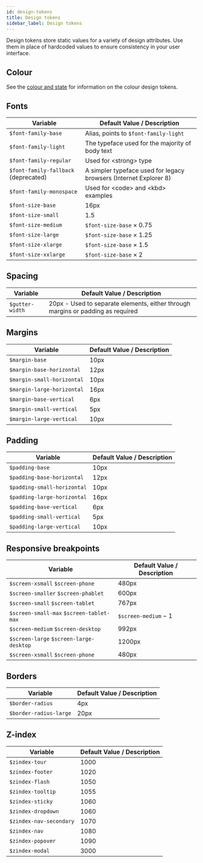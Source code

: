 ```yaml
---
id: design-tokens
title: Design tokens
sidebar_label: Design tokens
---
```


Design tokens store static values for a variety of design attributes. Use them in place of hardcoded values to ensure consistency in your user interface.

## Colour

See the [colour and state](guides/colour-and-state.mdx) for information on the colour design tokens.

## Fonts

<table>
    <thead>
        <tr>
            <th scope="col">Variable</th>
            <th scope="col">Default Value / Description</th>
        </tr>
    </thead>
    <tbody>
    <tr>
            <td><code>$font-family-base</code></td>
            <td>Alias, points to <code>$font-family-light</code></td>
        </tr>
        <tr>
            <td><code>$font-family-light</code></td>
            <td>The typeface used for the majority of body text</td>
        </tr>
        <tr>
            <td><code>$font-family-regular</code></td>
            <td>Used for &lt;strong&gt; type</td>
        </tr>
        <tr>
            <td><code>$font-family-fallback</code> (deprecated)</td>
            <td>A simpler typeface used for legacy browsers (Internet Explorer 8)</td>
        </tr>
        <tr>
            <td><code>$font-family-monospace</code></td>
            <td>Used for &lt;code&gt; and &lt;kbd&gt; examples</td>
        </tr>
        <tr>
            <td><code>$font-size-base</code></td>
            <td>16px</td>
        </tr>
        <tr>
            <td><code>$font-size-small</code></td>
            <td>1.5</td>
        </tr>
        <tr>
            <td><code>$font-size-medium</code></td>
            <td><code>$font-size-base</code> &times; 0.75</td>
        </tr>
        <tr>
            <td><code>$font-size-large</code></td>
            <td><code>$font-size-base</code> &times; 1.25</td>
        </tr>
        <tr>
            <td><code>$font-size-xlarge</code></td>
            <td><code>$font-size-base</code> &times; 1.5</td>
        </tr>
        <tr>
            <td><code>$font-size-xxlarge</code></td>
            <td><code>$font-size-base</code> &times; 2</td>
        </tr>
    </tbody>
</table>

## Spacing

<table>
    <thead>
        <tr>
            <th scope="col">Variable</th>
            <th scope="col">Default Value / Description</th>
        </tr>
    </thead>
    <tbody>
        <tr>
            <td><code>$gutter-width</code></td>
            <td>20px - Used to separate elements, either through margins or padding as required</td>
        </tr>
    </tbody>
</table>

## Margins

<table>
    <thead>
        <tr>
            <th scope="col">Variable</th>
            <th scope="col">Default Value / Description</th>
        </tr>
    </thead>
    <tbody>
        <tr>
            <td><code>$margin-base</code></td>
            <td>10px</td>
        </tr>
        <tr>
            <td><code>$margin-base-horizontal</code></td>
            <td>12px</td>
        </tr>
        <tr>
            <td><code>$margin-small-horizontal</code></td>
            <td>10px</td>
        </tr>
        <tr>
            <td><code>$margin-large-horizontal</code></td>
            <td>16px</td>
        </tr>
        <tr>
            <td><code>$margin-base-vertical</code></td>
            <td>6px</td>
        </tr>
        <tr>
            <td><code>$margin-small-vertical</code></td>
            <td>5px</td>
        </tr>
        <tr>
            <td><code>$margin-large-vertical</code></td>
            <td>10px</td>
        </tr>
    </tbody>
</table>

## Padding

<table>
    <thead>
        <tr>
            <th scope="col">Variable</th>
            <th scope="col">Default Value / Description</th>
        </tr>
    </thead>
    <tbody>
        <tr>
            <td><code>$padding-base</code></td>
            <td>10px</td>
        </tr>
        <tr>
            <td><code>$padding-base-horizontal</code></td>
            <td>12px</td>
        </tr>
        <tr>
            <td><code>$padding-small-horizontal</code></td>
            <td>10px</td>
        </tr>
        <tr>
            <td><code>$padding-large-horizontal</code></td>
            <td>16px</td>
        </tr>
        <tr>
            <td><code>$padding-base-vertical</code></td>
            <td>6px</td>
        </tr>
        <tr>
            <td><code>$padding-small-vertical</code></td>
            <td>5px</td>
        </tr>
        <tr>
            <td><code>$padding-large-vertical</code></td>
            <td>10px</td>
        </tr>
    </tbody>
</table>

## Responsive breakpoints

<table>
    <thead>
        <tr>
            <th scope="col">Variable</th>
            <th scope="col">Default Value / Description</th>
        </tr>
    </thead>
    <tbody>
        <tr>
            <td><code>$screen-xsmall</code> <code>$screen-phone</code></td>
            <td>480px</td>
        </tr>
        <tr>
            <td><code>$screen-smaller</code> <code>$screen-phablet</code></td>
            <td>600px</td>
        </tr>
        <tr>
            <td><code>$screen-small</code> <code>$screen-tablet</code></td>
            <td>767px</td>
        </tr>
        <tr>
            <td><code>$screen-small-max</code> <code>$screen-tablet-max</code></td>
            <td><code>$screen-medium</code> &minus; 1</td>
        </tr>
        <tr>
            <td><code>$screen-medium</code> <code>$screen-desktop</code></td>
            <td>992px</td>
        </tr>
        <tr>
            <td><code>$screen-large</code> <code>$screen-large-desktop</code></td>
            <td>1200px</td>
        </tr>
        <tr>
            <td><code>$screen-xsmall</code> <code>$screen-phone</code></td>
            <td>480px</td>
        </tr>
    </tbody>
</table>

## Borders

<table>
    <thead>
        <tr>
            <th scope="col">Variable</th>
            <th scope="col">Default Value / Description</th>
        </tr>
    </thead>
    <tbody>
        <tr>
            <td><code>$border-radius</code></td>
            <td>4px</td>
        </tr>
        <tr>
            <td><code>$border-radius-large</code></td>
            <td>20px</td>
        </tr>
    </tbody>
</table>

## Z-index

<table>
    <thead>
        <tr>
            <th scope="col">Variable</th>
            <th scope="col">Default Value / Description</th>
        </tr>
    </thead>
    <tbody>
        <tr>
            <td><code>$zindex-tour</code></td>
            <td>1000</td>
        </tr>
        <tr>
            <td><code>$zindex-footer</code></td>
            <td>1020</td>
        </tr>
        <tr>
            <td><code>$zindex-flash</code></td>
            <td>1050</td>
        </tr>
        <tr>
            <td><code>$zindex-tooltip</code></td>
            <td>1055</td>
        </tr>
        <tr>
            <td><code>$zindex-sticky</code></td>
            <td>1060</td>
        </tr>
        <tr>
            <td><code>$zindex-dropdown</code></td>
            <td>1060</td>
        </tr>
        <tr>
            <td><code>$zindex-nav-secondary</code></td>
            <td>1070</td>
        </tr>
        <tr>
            <td><code>$zindex-nav</code></td>
            <td>1080</td>
        </tr>
        <tr>
            <td><code>$zindex-popover</code></td>
            <td>1090</td>
        </tr>
        <tr>
            <td><code>$zindex-modal</code></td>
            <td>3000</td>
        </tr>
    </tbody>
</table>